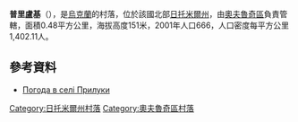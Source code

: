 {{coord|51|27|42|N|28|51|49|E|scale:30000|display=title}}

'''普里盧基'''（{{lang-uk|Прилуки}}），是[[烏克蘭|烏克蘭]]的村落，位於該國北部[[日托米爾州|日托米爾州]]，由[[奧夫魯奇區|奧夫魯奇區]]負責管轄，面積0.48平方公里，海拔高度151米，2001年人口666，人口密度每平方公里1,402.11人。

==參考資料== 
* [http://weather.in.ua/ua/zhitomirskaja/21602 Погода в селі Прилуки] {{Wayback|url=http://weather.in.ua/ua/zhitomirskaja/21602 |date=20111219162934 }}

{{DEFAULTSORT:Прилуки}}
[[Category:日托米爾州村落|Category:日托米爾州村落]]
[[Category:奧夫魯奇區村落|Category:奧夫魯奇區村落]]


{{Zhytomyr-geo-stub}}
